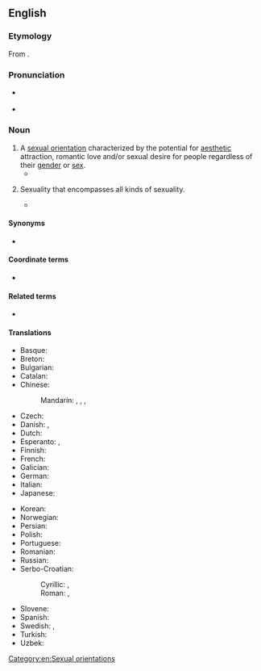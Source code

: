 ==English==
{{wikipedia}}

===Etymology===
From {{suffix|en|pansexual|ity}}.

===Pronunciation===
* {{a|GA}} {{IPA|en|/ˌpæn.sɛk.ʃuˈæl.ɪ.ti/}}
* {{a|UK}} {{IPA|en|/ˌpæn.sɛk.sjuˈæl.ɪ.ti/}}

===Noun===
{{en-noun|-|+}}

# A [[sexual orientation]] characterized by the potential for [[aesthetic]] attraction, romantic love and/or sexual desire for people regardless of their [[gender]] or [[sex]].
#* {{quote-journal|en|date=June 7, 1976|url=https://nymag.com/nightlife/features/45933/|title={{w|Tribal Rites of the New Saturday Night|Inside the Tribal Rites of the New Saturday Night}}|author=Nik Cohn|authorlink=Nik Cohn|work=New York Magazine|passage=They know nothing of flower power or meditation, '''pansexuality''', or mind expansion.}}
# {{lb|en|rare}} Sexuality that encompasses all kinds of sexuality.
#* {{quote-journal|en|1999||Jennifer A Dobrac|The Oncale Opinion: A Pansexual Response, 30 MCGEORGE L. REV. 1269|url=https://www.academia.edu/4501955/The_Oncale_Opinion_A_Pansexual_Response_30_MCGEORGE_L._REV._1269_1999_|page=2|passage=Pansexuality encompasses all kinds of sexuality. It differs, however, from pansexualism, a perspective that declares “all desire and interest are derived from the sex instinct.” Pansexuality includes heterosexuality, homosexuality, bisexuality, and sexual behavior that does not necessarily involve a coupling. It includes, for example, masturbation, celibacy, fetishism, and fantasy. Moreover, pansexuality includes heteroerotic and homoerotic play and sexual aggression, sometimes mislabeled as “horseplay.”
}}

====Synonyms====
* {{l|en|omnisexuality}}

====Coordinate terms====
* {{list:sexual orientations/en}}

====Related terms====
* {{l|en|pansexual}}

====Translations====
{{trans-top|sexual orientation}}
* Basque: {{t|eu|pansexualitate}}
* Breton: {{t|br|hollreizhelezh}}
* Bulgarian: {{t|bg|пансексуа́лност|f}}
* Catalan: {{t|ca|pansexualitat|f}}
* Chinese:
*: Mandarin: {{t|cmn|全性戀|sc=Hani}}, {{t|cmn|全性恋|tr=quánxìngliàn|sc=Hani}}, {{t|cmn|泛性戀|sc=Hani}}, {{t|cmn|泛性恋|tr=fànxìngliàn|sc=Hani}}
* Czech: {{t|cs|pansexualita|f}}
* Danish: {{t|da|panseksualitet}}, {{t|da|omniseksualitet}}
* Dutch: {{t|nl|panseksualiteit|f}}
* Esperanto: {{t|eo|ĉiuseksemo}}, {{t|eo|ajnseksemo}}
* Finnish: {{t|fi|panseksuaalisuus}}
* French: {{t+|fr|pansexualité|f}}
* Galician: {{t|gl|pansexualidade|f}}
* German: {{t+|de|Pansexualität|f}}
* Italian: {{t|it|pansessualità|f}}
* Japanese: {{t|ja|全性愛|tr=ぜんせいあい, zenseiai|sc=Jpan}}
{{trans-mid}}
* Korean: {{t+|ko|범성애}}
* Norwegian: {{t|no|panfili}}
* Persian: {{t|fa|همه‌جنس‌گرایی|tr=hame-jens-garâyi|sc=fa-Arab}}
* Polish: {{t+|pl|panseksualizm|m}}
* Portuguese: {{t+|pt|pansexualidade|f}}
* Romanian: {{t|ro|pansexualitate|f}}
* Russian: {{t+|ru|пансексуа́льность|f|tr=pansɛksuálʹnostʹ}}
* Serbo-Croatian:
*: Cyrillic: {{t|sh|пансексуалност|f|sc=Cyrl}}, {{t|sh|пансексуализам|m|sc=Cyrl}}
*: Roman: {{t+|sh|panseksualnost|f}}, {{t+|sh|panseksualizam|m}}
* Slovene: {{t|sl|panseksualizem|m}}
* Spanish: {{t+|es|pansexualidad|f}}
* Swedish: {{t|sv|omnisexualitet}}, {{t+|sv|pansexualitet}}
* Turkish: {{t+|tr|panseksüellik}}
* Uzbek: {{t|uz|panseksuallik}}
{{trans-bottom}}

[[Category:en:Sexual orientations]]
